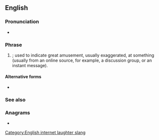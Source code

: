 {{also|lmao}}
==English==

===Pronunciation===
* {{IPA|en|/ɛlˌɛmˌeɪˈoʊ/|/ləˈmaʊ/|/l̩ˈmaʊ/|/ˈɛlˌmaʊ/}}

===Phrase===
{{en-phrase}}

# {{lb|en|Internet slang}} {{initialism of|en|[[laughing]] my [[ass]] off|nodot=1}}; used to indicate great amusement, usually exaggerated, at something (usually from an online source, for example, a discussion group, or an instant message).

====Alternative forms====
* {{l|en|lmao}} {{q|denoting less intensity than ''LMAO''}}

===See also===
{{col4|en
|LMDO
|LMFAO
|LMNO
|LMVO
|LOL
|roflcopter
|ROFL
|ROFLMAO
|ROFLOL
|ROTFLACGU
|ROTFLAHMS
|ROTFLBTC
|ROTFLGO
|ROTFLMAO
|ROTFLOL
|ROTFLSHIWMP
}}

===Anagrams===
* {{anagrams|en|a=almo|AMLO|Malo|loam|loma|malo|mola}}

[[Category:English internet laughter slang]]